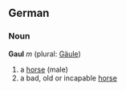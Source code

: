 ==German==
===Noun===
'''Gaul''' ''m'' (plural: [[Gäule]])

# a [[horse]] (male)
# a bad, old or incapable [[horse]]